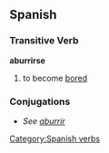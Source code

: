 == Spanish == 
=== Transitive Verb === 
'''aburrirse'''
# to become [[bored]]

=== Conjugations ===
*''See [[aburrir]]''
[[Category:Spanish verbs]]